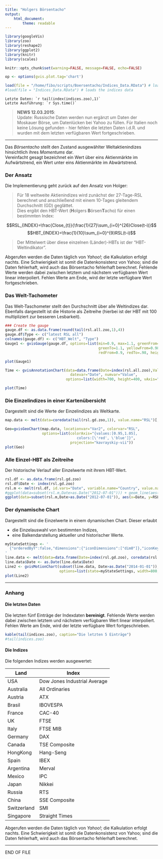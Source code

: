 ```yaml
---
title: "Holgers Börsentacho"
output: 
    html_document:
        theme: readable
---
```


```r
library(googleVis)
library(zoo)
library(reshape2)
library(ggplot2)
library(knitr)
library(scales)

knitr::opts_chunk$set(warning=FALSE, message=FALSE, echo=FALSE)

op <- options(gvis.plot.tag='chart')

load(file = "/home/fibo/scripts/Boersentacho/Indices_Data.RData") # loads the indices data
#load(file = "Indices_Data.RData") # loads the indices data

```

```Letzte Daten: `r tail(index(indices.zoo),1)` ```    
```Letzte Ausführung: `r Sys.time()` ```   
  
> **NEWS 12.03.2015**:  
> Update: Russische Daten werden nun ergänzt um Daten der Moskauer Börse, um Datenlücken bei Yahoo zu füllen.
> Für Italien noch keine Lösung gefunden - hier fehlen die letzten Daten i.d.R. und wurden mit dem letzten verfügbaren Wert fortgeschrieben.

-----

Das _Börsentacho_ stellt den Zustand ausgewählter Weltaktienindizes hinsichtlich ihres _Momentums_ dar.  
Vereinfacht gesagt bezeichnet ein Wert über eins Aktienmärkte im Aufwärtstrend, ein Wert unter eins Aktienmärkte im Abwärtstrend.  


### Der Ansatz

Die Implementierung geht zurück auf den Ansatz von Holger: 
  
> Für 18 weltweite Aktienindizes wird zunächst der 27-Tage-RSL berechnet und anschließend mit einem 10-Tages gleitendem Durchschnitt (GD) geglättet.  
> Dies ergibt den HBT-Wert (**H**olgers **B**örsen**T**acho) für einen bestimmten Index:

$$RSL_{INDEX}=\frac{Close_{t}}{\frac{1}{27}\sum_{i=0}^{26}Close(t-i)}$$
$$HBT_{INDEX}=\frac{1}{10}\sum_{i=0}^{9}RSL(t-i)$$

> Der Mittelwert über diese einzelnen (Länder)-HBTs ist der "HBT-Weltindikator".

Abgerufen werden die Daten täglich von _Yahoo!_; die Kalkulation erfolgt nachts. Eine Schwierigkeit ist somit die Datenkonsistenz von Yahoo; sind die Daten fehlerhaft, wird auch das Börsentacho fehlerhaft berechnet.
Fehlende Werte werden dabei zwischen letztem und nächstem verfügbaren Wert linear interpoliert. Fehlen Werte am Ende, wird der letzte verfügbare Wert fortgeschrieben.    


### Das Welt-Tachometer

Das Welt-Taschometer stellt den Durchschnitt über alle Weltindizes dar. Ebenfalls dargestellt ist die Historie als Zeitreihe (hierbei ist der HBT mit 100 multipliziert zur besseren Lesbarkeit).  
  
```r
### Create the gauge
gauge.df <- as.data.frame(round(tail(rsl.all.zoo,1),4))
gauge.df$Type <- c("latest RSL all")
colnames(gauge.df) <- c("HBT_Welt", "Type")
Gauge1 <- gvisGauge(gauge.df, options=list(min=0.9, max=1.1, greenFrom=1.02,
                                           greenTo=1.1, yellowFrom=0.98, yellowTo=1.02,
                                           redFrom=0.9, redTo=.98, height=250))

plot(Gauge1)

Time <- gvisAnnotationChart(data=data.frame(Date=index(rsl.all.zoo),Value=100*coredata(rsl.all.zoo)),
                              datevar="Date", numvar="Value", 
                            options=list(width=700, height=400, vAxis="{format:'#.###'}"))

plot(Time)
```



### Die Einzelindizes in einer Kartenübersicht  

Dargestellt sind die Werte der Einzelindizes als Weltkarte.  

```r
map.data <- melt(data=coredata(tail(rsl.gd.zoo,1)), value.name="RSL")[,-1]

Geo=gvisGeoChart(map.data, locationvar="Var2", colorvar="RSL",
                 options=list(colorAxis="{values:[0.95,1.05],
                                 colors:[\'red', \'blue']}",
                              projection="kavrayskiy-vii"))
plot(Geo)
```

### Alle Einzel-HBT als Zeitreihe

Der historische Verlauf aller Einzelwerte mit ihrem HBT-Wert.  

```r
rsl.df <- as.data.frame(rsl.gd.zoo)
rsl.df$Date <- index(rsl.gd.zoo)
rsl.m <- melt(rsl.df, id.vars="Date", variable.name="Country", value.name="RSL")
#ggplot(data=subset(rsl.m,Date>as.Date("2012-07-01"))) + geom_line(aes(x=Date, y=RSL, color=Country, group=Country))
ggplot(data=subset(rsl.m,Date>as.Date("2012-07-01")), aes(x=Date, y=RSL)) + geom_line() + facet_wrap(~Country, nrow = 3) + geom_hline(yintercept=1, color="darkgrey") + theme_light() + theme(panel.grid=element_blank()) + scale_x_date(labels=date_format("%m/%y"), breaks=date_breaks("year"))
```

### Der dynamische Chart

Dargestellt sind die Einzelwerte in einem dynamischen Chart. Dieser erlaubt  

- die Einzelauswahl von bestimmten Indizes,
- eine Balkendarstellung aktueller und historischer Werte.  


```r
myStateSettings <- '
  {"orderedByY":false,"dimensions":{"iconDimensions":["dim0"]},"iconKeySettings":[],"xAxisOption":"_TIME","uniColorForNonSelected":false,"yLambda":1,"showTrails":false,"xZoomedDataMin":1170720000000,"nonSelectedAlpha":0.3,"playDuration":15000,"sizeOption":"_UNISIZE","xZoomedIn":false,"xLambda":1,"colorOption":"_UNIQUE_COLOR","yZoomedIn":false,"xZoomedDataMax":1422403200000,"iconType":"LINE","orderedByX":false,"yAxisOption":"2","yZoomedDataMin":0,"duration":{"timeUnit":"D","multiplier":1},"yZoomedDataMax":1.3}
'
line.data <- melt(data=data.frame(Date=index(rsl.gd.zoo), coredata(rsl.gd.zoo)), id=c("Date"), value.name="RSL", variable.name="Country")
line.data$Date <- as.Date(line.data$Date)
Line2 <- gvisMotionChart(subset(line.data, Date>as.Date("2014-01-01")), idvar="Country", timevar="Date",
                         options=list(state=myStateSettings, width=800, height=500))
plot(Line2)
```

-------


### Anhang 

#### Die letzten Daten

Die letzten fünf Einträge der Indexdaten **bereinigt**. Fehlende Werte werden dabei zwischen letztem und nächstem verfügbaren Wert linear interpoliert. Fehlen Werte am Ende, wird der letzte verfügbare Wert fortgeschrieben.  
 
```r
kable(tail(indices.zoo), caption="Die letzten 5 Einträge")
#tail(indices.zoo)
```

#### Die Indizes

Die folgenden Indizes werden ausgewertet:

Land   |   Index
-------|--------
USA          | Dow Jones Industrial Average
Australia    | All Ordinaries
Austria      | ATX
Brasil       | IBOVESPA
France       | CAC-40
UK           | FTSE
Italy        | FTSE MIB
Germany      | DAX
Canada       | TSE Composite
HongKong     | Hang-Seng
Spain        | IBEX
Argentina    | Merval
Mexico       | IPC
Japan        | Nikkei
Russia       | RTS  
China        | SSE Composite
Switzerland  | SMI
Singapore    | Straight Times


Abgerufen werden die Daten täglich von _Yahoo!_; die Kalkulation erfolgt nachts. Eine Schwierigkeit ist somit die Datenkonsistenz von Yahoo; sind die Daten fehlerhaft, wird auch das Börsentacho fehlerhaft berechnet.

-----

END OF FILE
